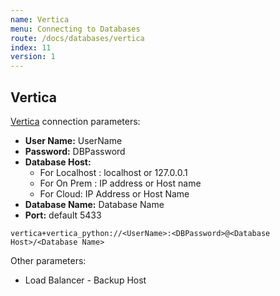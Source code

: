 ```yaml
---
name: Vertica
menu: Connecting to Databases
route: /docs/databases/vertica
index: 11
version: 1
---
```


Vertica
-------------


[Vertica](http://www.vertica.com/) connection parameters:

* **User Name:** UserName
* **Password:** DBPassword
* **Database Host:**
    * For Localhost : localhost or 127.0.0.1  
    * For On Prem : IP address or Host name
    * For Cloud: IP Address or Host Name
* **Database Name:** Database Name
* **Port:** default 5433


```
vertica+vertica_python://<UserName>:<DBPassword>@<Database Host>/<Database Name>
```

Other parameters:

* Load Balancer - Backup Host
